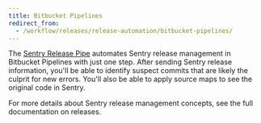 ```yaml
---
title: Bitbucket Pipelines
redirect_from:
  - /workflow/releases/release-automation/bitbucket-pipelines/
---
```


The [Sentry Release Pipe](https://bitbucket.org/sentryio/sentry-new-release) automates Sentry release management in Bitbucket Pipelines with just one step. After sending Sentry release information, you'll be able to identify suspect commits that are likely the culprit for new errors. You'll also be able to apply source maps to see the original code in Sentry.

For more details about Sentry release management concepts, see the full documentation on <Link to="/workflow/releases/">releases</Link>.
